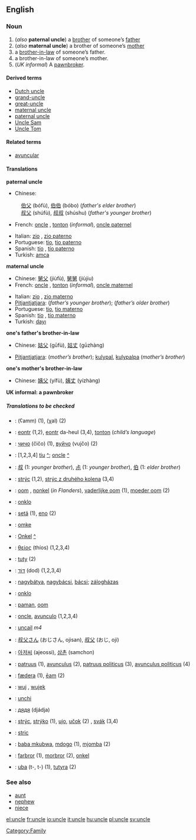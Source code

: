 ==English==
===Noun===
{{en-noun-reg}}

#(''also'' '''paternal uncle''') a [[brother]] of someone’s [[father]]
#(''also'' '''maternal uncle''') a brother of someone’s [[mother]]
#a [[brother-in-law]] of someone’s father.
#a brother-in-law of someone’s mother.
#(''UK informal'') A [[pawnbroker]].

<!--"aunt" is an antonym in if "mother" is taken to be the antonym of "father", but "nephew" and "niece" are antonyms if "sister" is taken to the antonym of "brother". Saying that "aunt" is an antonym is therefore misleading. Paul G - 2006-03-31
====Antonyms====
*[[aunt]]
-->

====Derived terms====
*[[Dutch uncle]]
*[[grand-uncle]]
*[[great-uncle]]
*[[maternal uncle]]
*[[paternal uncle]]
*[[Uncle Sam]]
*[[Uncle Tom]]

====Related terms====
*[[avuncular]]

====Translations====
'''paternal uncle'''
{{top}}
*Chinese:
: [[伯父]] (bófù), [[伯伯]] (bóbo) (''father's elder brother'')
: [[叔父]] (shúfù), [[叔叔]] (shúshu) (''father's younger brother'')
*French: [[oncle]] {{m}}, [[tonton]] {{m}} (''informal''), [[oncle paternel]] {{m}}
{{mid}}
*Italian: [[zio]] {{m}}, [[zio paterno]] {{m}}
*Portuguese: [[tio]], [[tio paterno]]
*Spanish: [[tío]] {{m}}, [[tío paterno]] {{m}}
*Turkish: [[amca]]
{{bottom}}

'''maternal uncle'''
{{top}}
*Chinese: [[舅父]] (jiùfù), [[舅舅]] (jiùjiu)
*French: [[oncle]] {{m}}, [[tonton]] {{m}} (''informal''), [[oncle maternel]] {{m}}
{{mid}}
*Italian: [[zio]] {{m}}, [[zio materno]] {{m}}
*[[Pitjantjatjara]]: {{Unicode|[[mama maḻatja]]}} (''father’s younger brother''); {{Unicode|[[mama puḻka]]}} (''father’s older brother'')
*Portuguese: [[tio]], [[tio materno]]
*Spanish: [[tío]] {{m}}, [[tío materno]] {{m}}
*Turkish: [[dayı]]
{{bottom}}

'''one's father's brother-in-law'''
{{top}}
*Chinese: [[姑父]] (gūfù), [[姑丈]] (gūzhàng)
{{mid}}
*[[Pitjantjatjara]]: {{Unicode|[[kamuṟu]]}} (''mother’s brother''); [[kulypal]], [[kulypalpa]] (''mother’s brother'')
{{bottom}}

'''one's mother's brother-in-law'''
{{top}}
*Chinese: [[姨父]] (yífù), [[姨丈]] (yízhàng)
{{mid}}
{{bottom}}

'''UK informal: a pawnbroker'''
<!--Add INFORMAL terms to this table, where these exist-->
{{top}}
{{mid}}
{{bottom}}

=====Translations to be checked=====
<!--Remove this section once all of the translations below have been moved into the tables above.-->
{{checktrans}}
*{{ttbc|Arabic}}: {{ARchar|[[عم]]}} (ʕamm) (1), {{ARchar|[[خال]]}} (χal) {{m}} (2)
*{{ttbc|Breton}}: [[eontr]] {{m}} (1,2), [[eontr]] da-heul (3,4), [[tonton]] {{m}} (''child’s language'')
*{{ttbc|Bulgarian}}: [[чичо]] (čičo) {{m}} (1), [[вуйчо]] (vujčo) {{m}} (2)
*{{ttbc|Catalan}}: [1,2,3,4] [[tiu]] {{m}} [[:ca:tiu|^]]; [[oncle]] {{m}} [[:ca:oncle|^]]
*{{ttbc|CJKV Characters}}: [[叔]] (1: ''younger brother''), [[尗]] (1: ''younger brother''), [[伯]] (1: ''elder brother'')
*{{ttbc|Czech}}: [[strýc]] (1,2), [[strýc z druhého kolena]] (3,4) {{m}}
*{{ttbc|Dutch}}: [[oom#Dutch|oom]] {{m}}, [[nonkel]] {{m}} (''in Flanders''), [[vaderlijke oom]] (1), [[moeder oom]] (2)
*{{ttbc|Esperanto}}: [[onklo]]
*{{ttbc|Finnish}}: [[setä]] (1), [[eno]] (2)
*{{ttbc|Frisian}}: [[omke]] {{m}}
*{{ttbc|German}}: [[Onkel]] {{m}} [[:de:Onkel|^]]
*{{ttbc|Greek, Modern}}: [[θείος]] (thíos) {{m}} (1,2,3,4)
*{{ttbc|Guaraní}}: [[tuty]] (2)
*{{ttbc|Hebrew}}: [[דוד|דּוֹד]] (dod) {{m}} (1,2,3,4)
*{{ttbc|Hungarian}}: [[nagybátya]], [[nagybácsi]], [[bácsi]]; [[zálogházas]]
*{{ttbc|Ido}}: [[onklo]]
*{{ttbc|Indonesian}}: [[paman]], [[oom]]
*{{ttbc|Interlingua}}: [[oncle]], [[avunculo]] (1,2,3,4)
*{{ttbc|Irish}}: [[uncail]] ''m4''
*{{ttbc|Japanese}}: [[叔父さん]] (おじさん, ojisan), [[叔父]] (おじ, oji)
*{{ttbc|Korean}}: [[아저씨]] (ajeossi), [[삼촌]] (samchon)
*{{ttbc|Latin}}: [[patruus]] (1), [[avunculus]] (2), [[patruus politicus]] (3), [[avunculus politicus]] (4)
*{{ttbc|Old English}}: [[fædera]] (1), [[eam|ēam]] (2)
*{{ttbc|Polish}}: [[wuj]] {{m}}, [[wujek]] {{m}}
*{{ttbc|Romanian}}: [[unchi]] {{m}}
*{{ttbc|Russian}}: [[дядя]] (djádja) {{m}}
*{{ttbc|Slovak}}: [[strýc]], [[strýko]] (1), [[ujo]], [[učok]] (2) {{m}}, [[svák]] (3,4) {{m}}
*{{ttbc|Slovene}}: [[stric]] {{m}}
*{{ttbc|Swahili}}: [[baba mkubwa]], [[mdogo]] (1), [[mjomba]] (2)
*{{ttbc|Swedish}}: [[farbror]] (1), [[morbror]] (2), [[onkel]]
*{{ttbc|Tupinambá}}: [[uba]] (t-, t-) (1), [[tutyra]] (2)

===See also===
*[[aunt]]
*[[nephew]]
*[[niece]]

[[Category:Family]]

[[el:uncle]]
[[fr:uncle]]
[[io:uncle]]
[[it:uncle]]
[[hu:uncle]]
[[pl:uncle]]
[[sv:uncle]]